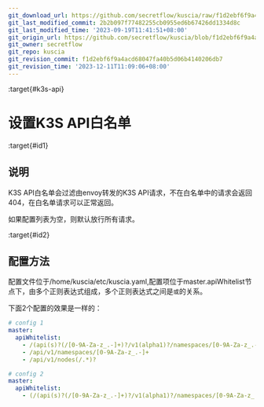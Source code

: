 ```yaml
---
git_download_url: https://github.com/secretflow/kuscia/raw/f1d2ebf6f9a4acd68047fa40b5d06b4140206db7/docs/reference/api_whitelist_config_cn.md
git_last_modified_commit: 2b2b097f77482255cb0955ed6b67426dd1334d8c
git_last_modified_time: '2023-09-19T11:41:51+08:00'
git_origin_url: https://github.com/secretflow/kuscia/blob/f1d2ebf6f9a4acd68047fa40b5d06b4140206db7/docs/reference/api_whitelist_config_cn.md
git_owner: secretflow
git_repo: kuscia
git_revision_commit: f1d2ebf6f9a4acd68047fa40b5d06b4140206db7
git_revision_time: '2023-12-11T11:09:06+08:00'
---
```


:target{#k3s-api}

# 设置K3S API白名单

:target{#id1}

## 说明

K3S API白名单会过滤由envoy转发的K3S API请求，不在白名单中的请求会返回404，在白名单请求可以正常返回。

如果配置列表为空，则默认放行所有请求。

:target{#id2}

## 配置方法

配置文件位于/home/kuscia/etc/kuscia.yaml,配置项位于master.apiWhitelist节点下，由多个正则表达式组成，多个正则表达式之间是`或`的关系。

下面2个配置的效果是一样的：

```yaml
# config 1
master:
  apiWhitelist:
    - /(api(s)?(/[0-9A-Za-z_.-]+)?/v1(alpha1)?/namespaces/[0-9A-Za-z_.-]+/(pods|gateways|domainroutes|endpoints|services|events|configmaps|leases|taskresources|secrets|domaindatas|domaindatagrants|domaindatasources)(/[0-9A-Za-z_.-]+(/status$)?)?)
    - /api/v1/namespaces/[0-9A-Za-z_.-]+
    - /api/v1/nodes(/.*)?

# config 2
master:
  apiWhitelist:
    - (/(api(s)?(/[0-9A-Za-z_.-]+)?/v1(alpha1)?/namespaces/[0-9A-Za-z_.-]+/(pods|gateways|domainroutes|endpoints|services|events|configmaps|leases|taskresources|secrets|domaindatas|domaindatagrants|domaindatasources)(/[0-9A-Za-z_.-]+(/status$)?)?))|(/api/v1/namespaces/[0-9A-Za-z_.-]+)|(/api/v1/nodes(/.*)?)
```
